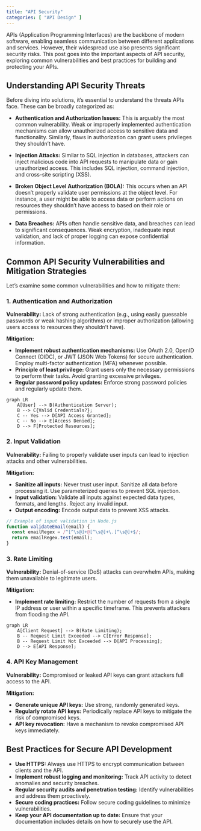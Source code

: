 ```yaml
---
title: "API Security"
categories: [ "API Design" ]
---
```


APIs (Application Programming Interfaces) are the backbone of modern software, enabling seamless communication between different applications and services. However, their widespread use also presents significant security risks. This post goes into the important aspects of API security, exploring common vulnerabilities and best practices for building and protecting your APIs.

## Understanding API Security Threats

Before diving into solutions, it's essential to understand the threats APIs face. These can be broadly categorized as:

-   **Authentication and Authorization Issues:** This is arguably the most common vulnerability. Weak or improperly implemented authentication mechanisms can allow unauthorized access to sensitive data and functionality. Similarly, flaws in authorization can grant users privileges they shouldn't have.

-   **Injection Attacks:** Similar to SQL injection in databases, attackers can inject malicious code into API requests to manipulate data or gain unauthorized access. This includes SQL injection, command injection, and cross-site scripting (XSS).

-   **Broken Object Level Authorization (BOLA):** This occurs when an API doesn't properly validate user permissions at the object level. For instance, a user might be able to access data or perform actions on resources they shouldn't have access to based on their role or permissions.

-   **Data Breaches:** APIs often handle sensitive data, and breaches can lead to significant consequences. Weak encryption, inadequate input validation, and lack of proper logging can expose confidential information.

## Common API Security Vulnerabilities and Mitigation Strategies

Let's examine some common vulnerabilities and how to mitigate them:

### 1. Authentication and Authorization

**Vulnerability:** Lack of strong authentication (e.g., using easily guessable passwords or weak hashing algorithms) or improper authorization (allowing users access to resources they shouldn't have).

**Mitigation:**

-   **Implement robust authentication mechanisms:** Use OAuth 2.0, OpenID Connect (OIDC), or JWT (JSON Web Tokens) for secure authentication. Employ multi-factor authentication (MFA) whenever possible.
-   **Principle of least privilege:** Grant users only the necessary permissions to perform their tasks. Avoid granting excessive privileges.
-   **Regular password policy updates:** Enforce strong password policies and regularly update them.

```mermaid
graph LR
    A[User] --> B(Authentication Server);
    B --> C{Valid Credentials?};
    C -- Yes --> D[API Access Granted];
    C -- No --> E[Access Denied];
    D --> F[Protected Resources];
```

### 2. Input Validation

**Vulnerability:** Failing to properly validate user inputs can lead to injection attacks and other vulnerabilities.

**Mitigation:**

-   **Sanitize all inputs:** Never trust user input. Sanitize all data before processing it. Use parameterized queries to prevent SQL injection.
-   **Input validation:** Validate all inputs against expected data types, formats, and lengths. Reject any invalid input.
-   **Output encoding:** Encode output data to prevent XSS attacks.

``` javascript
// Example of input validation in Node.js
function validateEmail(email) {
  const emailRegex = /^[^\s@]+@[^\s@]+\.[^\s@]+$/;
  return emailRegex.test(email);
}
```

### 3. Rate Limiting

**Vulnerability:** Denial-of-service (DoS) attacks can overwhelm APIs, making them unavailable to legitimate users.

**Mitigation:**

-   **Implement rate limiting:** Restrict the number of requests from a single IP address or user within a specific timeframe. This prevents attackers from flooding the API.

```mermaid
graph LR
    A[Client Request] --> B(Rate Limiting);
    B -- Request Limit Exceeded --> C[Error Response];
    B -- Request Limit Not Exceeded --> D[API Processing];
    D --> E[API Response];
```

### 4. API Key Management

**Vulnerability:** Compromised or leaked API keys can grant attackers full access to the API.

**Mitigation:**

-   **Generate unique API keys:** Use strong, randomly generated keys.
-   **Regularly rotate API keys:** Periodically replace API keys to mitigate the risk of compromised keys.
-   **API key revocation:** Have a mechanism to revoke compromised API keys immediately.

## Best Practices for Secure API Development

-   **Use HTTPS:** Always use HTTPS to encrypt communication between clients and the API.
-   **Implement robust logging and monitoring:** Track API activity to detect anomalies and security breaches.
-   **Regular security audits and penetration testing:** Identify vulnerabilities and address them proactively.
-   **Secure coding practices:** Follow secure coding guidelines to minimize vulnerabilities.
-   **Keep your API documentation up to date:** Ensure that your documentation includes details on how to securely use the API.